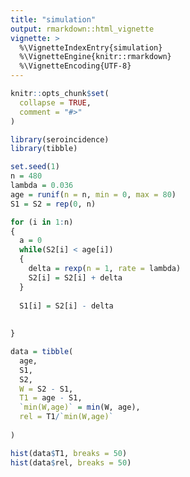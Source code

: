 ```yaml
---
title: "simulation"
output: rmarkdown::html_vignette
vignette: >
  %\VignetteIndexEntry{simulation}
  %\VignetteEngine{knitr::rmarkdown}
  %\VignetteEncoding{UTF-8}
---
```


```r
knitr::opts_chunk$set(
  collapse = TRUE,
  comment = "#>"
)
```

```r
library(seroincidence)
library(tibble)
```

```r
set.seed(1)
n = 480
lambda = 0.036
age = runif(n = n, min = 0, max = 80)
S1 = S2 = rep(0, n)

for (i in 1:n)
{
  a = 0
  while(S2[i] < age[i])
  {
    delta = rexp(n = 1, rate = lambda)
    S2[i] = S2[i] + delta
  }
  
  S1[i] = S2[i] - delta
  
  
}

data = tibble(
  age,
  S1,
  S2,
  W = S2 - S1,
  T1 = age - S1,
  `min(W,age)` = min(W, age),
  rel = T1/`min(W,age)`
  
)

hist(data$T1, breaks = 50)
hist(data$rel, breaks = 50)


```

